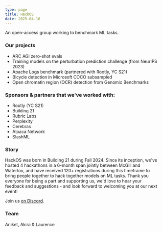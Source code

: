 ```yaml
---
type: page
title: HackOS
date: 2025-04-10
---
```


An open-access group working to benchmark ML tasks.

### Our projects 

+ ARC AGI zero-shot evals
+ Training models on the perturbation prediction challenge (from NeurIPS 2023)
+ Apache Logs benchmark (partnered with Rootly, YC S21)
+ Bicycle detection in Microsoft COCO subsampled
+ Open chromatin region (OCR) detection from Genomic Benchmarks

### Sponsors & partners that we've worked with:

+ Rootly (YC S21)
+ Building 21
+ Rubric Labs
+ Perplexity
+ Cerebras
+ Alpaca Network
+ SlashML

### Story

HackOS was born in Building 21 during Fall 2024. Since its inception, we've hosted 4 hackathons in a 6-month span jointly between McGill and Waterloo, and have received 120+ registrations during this timeframe to bring people together to hack together models on ML tasks. Thank you everyone for being a part and supporting us, we'd love to hear your feedback and suggestions - and look forward to welcoming you at our next event!

Join us <a href="https://discord.gg/qvVeKy5sfN">on Discord</a>.

### Team

Aniket, Akira & Laurence
